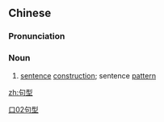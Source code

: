 ==Chinese==
{{zh-forms}}

===Pronunciation===
{{zh-pron
|m=jùxíng
|c=geoi3 jing4
|cat=n
}}

===Noun===
{{zh-noun}}

# {{lb|zh|linguistics}} [[sentence]] [[construction]]; sentence [[pattern]]

[[Category:zh:Linguistics|口02句型]]

[[zh:句型]]